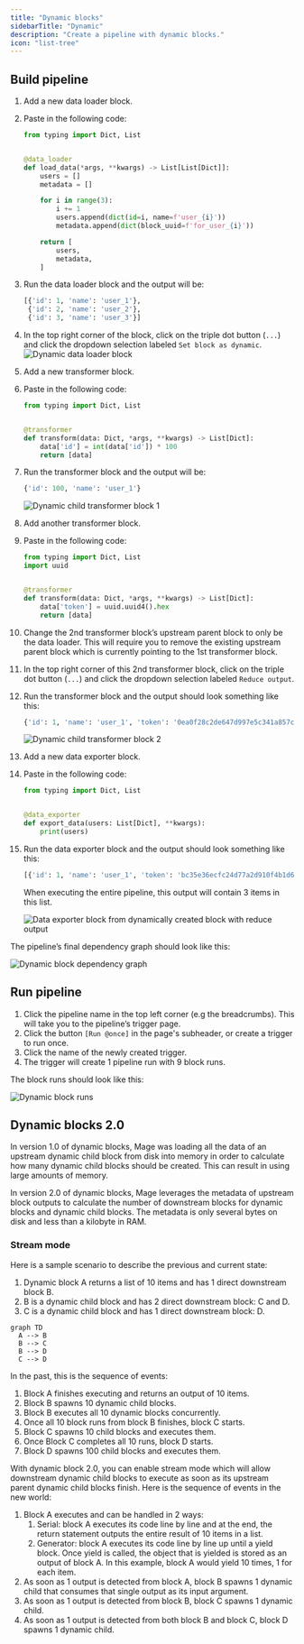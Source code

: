 ```yaml
---
title: "Dynamic blocks"
sidebarTitle: "Dynamic"
description: "Create a pipeline with dynamic blocks."
icon: "list-tree"
---
```


## Build pipeline

1. Add a new data loader block.
1. Paste in the following code:
    ```python
    from typing import Dict, List


    @data_loader
    def load_data(*args, **kwargs) -> List[List[Dict]]:
        users = []
        metadata = []

        for i in range(3):
            i += 1
            users.append(dict(id=i, name=f'user_{i}'))
            metadata.append(dict(block_uuid=f'for_user_{i}'))

        return [
            users,
            metadata,
        ]
    ```
1. Run the data loader block and the output will be:
    ```python
    [{'id': 1, 'name': 'user_1'},
     {'id': 2, 'name': 'user_2'},
     {'id': 3, 'name': 'user_3'}]
    ```
1. In the top right corner of the block, click on the triple dot button (`...`) and click the
dropdown selection labeled `Set block as dynamic`.
    ![Dynamic data loader block](https://github.com/mage-ai/assets/blob/main/blocks/dynamic-block-data-loader.png?raw=true)
1. Add a new transformer block.
1. Paste in the following code:
    ```python
    from typing import Dict, List


    @transformer
    def transform(data: Dict, *args, **kwargs) -> List[Dict]:
        data['id'] = int(data['id']) * 100
        return [data]
    ```
1. Run the transformer block and the output will be:
    ```python
    {'id': 100, 'name': 'user_1'}
    ```

    ![Dynamic child transformer block 1](https://github.com/mage-ai/assets/blob/main/blocks/dynamic-block-transformer1.png?raw=true)
1. Add another transformer block.
1. Paste in the following code:
    ```python
    from typing import Dict, List
    import uuid


    @transformer
    def transform(data: Dict, *args, **kwargs) -> List[Dict]:
        data['token'] = uuid.uuid4().hex
        return [data]
    ```
1. Change the 2nd transformer block’s upstream parent block to only be the data loader.
This will require you to remove the existing upstream parent block which is currently pointing to
the 1st transformer block.
1. In the top right corner of this 2nd transformer block,
click on the triple dot button (`...`) and click the
dropdown selection labeled `Reduce output`.
1. Run the transformer block and the output should look something like this:
    ```python
    {'id': 1, 'name': 'user_1', 'token': '0ea0f28c2de647d997e5c341a857c92f'}
    ```

    ![Dynamic child transformer block 2](https://github.com/mage-ai/assets/blob/main/blocks/dynamic-block-transformer2.png?raw=true)
1. Add a new data exporter block.
1. Paste in the following code:
    ```python
    from typing import Dict, List


    @data_exporter
    def export_data(users: List[Dict], **kwargs):
        print(users)
    ```
1. Run the data exporter block and the output should look something like this:
    ```python
    [{'id': 1, 'name': 'user_1', 'token': 'bc35e36ecfc24d77a2d910f4b1d6611d'}]
    ```

    When executing the entire pipeline, this output will contain 3 items in this list.

    ![Data exporter block from dynamically created block with reduce output](https://github.com/mage-ai/assets/blob/main/blocks/dynamic-block-data-exporter.png?raw=true)

The pipeline’s final dependency graph should look like this:

![Dynamic block dependency graph](https://github.com/mage-ai/assets/blob/main/blocks/dynamic-block-graph.jpg?raw=true)

## Run pipeline

1. Click the pipeline name in the top left corner (e.g the breadcrumbs).
This will take you to the pipeline’s trigger page.
1. Click the button `[Run @once]` in the page's subheader,
or create a trigger to run once.
1. Click the name of the newly created trigger.
1. The trigger will create 1 pipeline run with 9 block runs.

The block runs should look like this:

![Dynamic block runs](https://github.com/mage-ai/assets/blob/main/blocks/dynamic-block-runs.png?raw=true)

## Dynamic blocks 2.0

In version 1.0 of dynamic blocks,
Mage was loading all the data of an upstream dynamic child block from disk into memory
in order to calculate how many dynamic child blocks should be created.
This can result in using large amounts of memory.

In version 2.0 of dynamic blocks,
Mage leverages the metadata of upstream block outputs
to calculate the number of downstream blocks for dynamic blocks and dynamic child blocks.
The metadata is only several bytes on disk and less than a kilobyte in RAM.

### Stream mode

Here is a sample scenario to describe the previous and current state:

1. Dynamic block A returns a list of 10 items and has 1 direct downstream block B.
2. B is a dynamic child block and has 2 direct downstream block: C and D.
3. C is a dynamic child block and has 1 direct downstream block: D.

```mermaid
graph TD
  A --> B
  B --> C
  B --> D
  C --> D
```

In the past, this is the sequence of events:

1. Block A finishes executing and returns an output of 10 items.
2. Block B spawns 10 dynamic child blocks.
3. Block B executes all 10 dynamic blocks concurrently.
4. Once all 10 block runs from block B finishes, block C starts.
5. Block C spawns 10 child blocks and executes them.
6. Once Block C completes all 10 runs, block D starts.
7. Block D spawns 100 child blocks and executes them.

With dynamic block 2.0, you can enable stream mode which will allow downstream dynamic child blocks to execute as soon as its upstream parent dynamic child blocks finish. Here is the sequence of events in the new world:

1. Block A executes and can be handled in 2 ways:
    1. Serial: block A executes its code line by line and at the end, the return statement outputs the entire result of 10 items in a list.
    2. Generator: block A executes its code line by line up until a yield block. Once yield is called, the object that is yielded is stored as an output of block A. In this example, block A would yield 10 times, 1 for each item.
2. As soon as 1 output is detected from block A, block B spawns 1 dynamic child that consumes that single output as its input argument.
3. As soon as 1 output is detected from block B, block C spawns 1 dynamic child.
4. As soon as 1 output is detected from both block B and block C, block D spawns 1 dynamic child.
